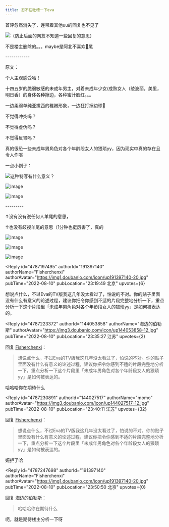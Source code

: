 ```yaml
---
title: 忍不住吐槽一下eva
---
```



<Forum groupName="动画番剧" groupUrl="https://www.douban.com/group/596353/" archivedAt="2025-05-16T15:09:52.134Z">
  <Post
    id="272619984"
    title="忍不住吐槽一下eva"
    url="https://www.douban.com/group/topic/272619984/?_spm_id=MTQ0MDI3NTE3"
    pubTime="2024-04-18"
    highlightUserId="191397140"
  >
首评忽然消失了，连带着其他uu的回复也不见了

![（防止后面的网友不知道一些回复的意思）](https://img1.doubanio.com/view/group_topic/l/public/p569625658.webp)

不是楼主删除的。。。maybe是阿北不喜欢🐑尾

\-\-\-\-\-\-\-\-\-\-\--

原文：

个人主观感受哈！

十四五岁的脆弱敏感的未成年男主，对着未成年少女/成熟女人（绫波丽，美里，明日香）的身体各种擦边，各种蜜汁脸红。。。

一边柔弱单纯亚撒西的稚嫩形象，一边狂打擦边球🤮

不觉得冲突吗？

不觉得虚伪吗？

不觉得反胃吗？

真的很恐一些未成年男角色对各个年龄段女人的猥琐yy，因为现实中真的存在且令人作呕

一点小例子：

![这种特写有什么意义？](https://img9.doubanio.com/view/group_topic/l/public/p564670636.webp)

![image](https://img2.doubanio.com/view/group_topic/l/public/p564670641.webp)

![image](https://img9.doubanio.com/view/group_topic/l/public/p564670645.webp)

\-\-\-\-\-\-\-\--

↑没有没有说任何人羊尾的意思，

↑也没有歧视羊尾的意思（1分钟也挺厉害了，真的

![image](https://img9.doubanio.com/view/group_topic/l/public/p564712885.webp)

![image](https://img3.doubanio.com/view/group_topic/l/public/p564712882.webp)

![image](https://img1.doubanio.com/view/group_topic/l/public/p564960398.webp)

<Reply
  id="4787197495"
  authorId="191397140"
  authorName="Fisherchenxi"
  authorAvatar="https://img1.doubanio.com/icon/up191397140-20.jpg"
  pubTime="2022-08-10"
  pubLocation="23:19:49 北京"
  upvotes={6}
>
想说点什么，不过Eva的TV版我这几年没太看过了，怕说的不对。你的贴子里面没有什么有意义的论述过程，建议你把令你感到不适的片段完整地分析一下，重点分析一下这个片段里「未成年男角色对各个年龄段女人的猥琐yy」是如何被表达的。
</Reply>

<Reply
  id="4787223372"
  authorId="144053858"
  authorName="海边的伯勒斯"
  authorAvatar="https://img3.doubanio.com/icon/up144053858-12.jpg"
  pubTime="2022-08-10"
  pubLocation="23:35:27 江苏"
  upvotes={2}
>
回复 [Fisherchenxi](https://www.douban.com/people/191397140/)：
 > 想说点什么，不过Eva的TV版我这几年没太看过了，怕说的不对。你的贴子里面没有什么有意义的论述过程，建议你把令你感到不适的片段完整地分析一下，重点分析一下这个片段里「未成年男角色对各个年龄段女人的猥琐yy」是如何被表达的。

哈哈哈你在期待什么
</Reply>

<Reply
  id="4787230891"
  authorId="144027517"
  authorName="momo"
  authorAvatar="https://img3.doubanio.com/icon/up144027517-12.jpg"
  pubTime="2022-08-10"
  pubLocation="23:40:11 江苏"
  upvotes={32}
>
回复 [Fisherchenxi](https://www.douban.com/people/191397140/)：
 > 想说点什么，不过Eva的TV版我这几年没太看过了，怕说的不对。你的贴子里面没有什么有意义的论述过程，建议你把令你感到不适的片段完整地分析一下，重点分析一下这个片段里「未成年男角色对各个年龄段女人的猥琐yy」是如何被表达的。

婉拒了哈
</Reply>

<Reply
  id="4787247698"
  authorId="191397140"
  authorName="Fisherchenxi"
  authorAvatar="https://img1.doubanio.com/icon/up191397140-20.jpg"
  pubTime="2022-08-10"
  pubLocation="23:50:50 北京"
  upvotes={0}
>
回复 [海边的伯勒斯](https://www.douban.com/people/144053858/)：
 > 哈哈哈你在期待什么

呃，就是期待楼主分析一下呀
</Reply>
  </Post>
</Forum>
